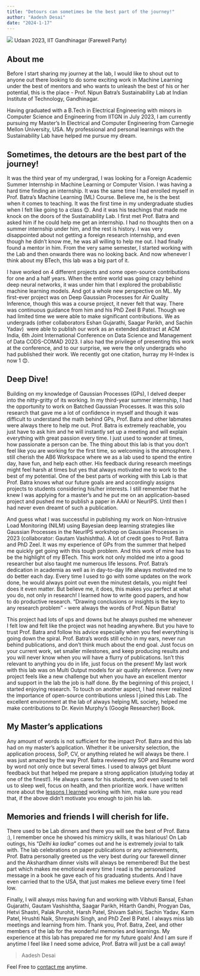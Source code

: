 ```yaml
---
title: "Detours can sometimes be the best part of the journey!"
author: "Aadesh Desai"
date: "2024-1-17"
---
```


![](../images/experiences/aadesh.jpeg)
Udaan 2023, IIT Gandhinagar (Farewell Party)

## About me
Before I start sharing my journey at the lab, I would like to shout out to anyone out there looking to do some exciting work in Machine Learning under the best of mentors and who wants to unleash the best of his or her potential, this is the place - Prof. Nipun Batra’s Sustainability Lab at Indian Institute of Technology, Gandhinagar.  

Having graduated with a B.Tech in Electrical Engineering with minors in Computer Science and Engineering from IITGN in July 2023, I am currently pursuing my Master’s In Electrical and Computer Engineering from Carnegie Mellon University, USA. My professional and personal learnings with the Sustainability Lab have helped me pursue my dream.

## Sometimes, the detours are the best part of the journey!

It was the third year of my undergrad, I was looking for a Foreign Academic Summer Internship in Machine Learning or Computer Vision. I was having a hard time finding an internship. It was the same time I had enrolled myself in Prof. Batra’s Machine Learning (ML) Course. Believe me, he is the best when it comes to teaching. It was the first time in my undergraduate studies when I felt like going to a class 😊. And it was his teachings that made me knock on the doors of the Sustainability Lab. I first met Prof. Batra and asked him if he could help me get an internship. I had no thoughts then on a summer internship under him, and the rest is history. I was very disappointed about not getting a foreign research internship, and even though he didn't know me, he was all willing to help me out. I had finally found a mentor in him. From the very same semester, I started working with the Lab and then onwards there was no looking back. And now whenever I think about my BTech, this lab was a big part of it. 

I have worked on 4 different projects and some open-source contributions for one and a half years. When the entire world was going crazy behind deep neural networks, it was under him that I explored the probabilistic machine learning models. And got a whole new perspective on ML. My first-ever project was on Deep Gaussian Processes for Air Quality Inference, though this was a course project, it never felt that way. There was continuous guidance from him and his PhD Zeel B Patel. Though we had limited time we were able to make significant contributions. We as undergrads (other collaborators Eshan Gujarathi, Saagar Parikh, and Sachin Yadav)  were able to publish our work as an extended abstract at ACM India, 6th Joint International Conference on Data Science and Management of Data CODS-COMAD 2023. I also had the privilege of presenting this work at the conference, and to our surprise, we were the only undergrads who had published their work. We recently got one citation, hurray my H-Index is now 1 😊.

## Deep Dive!

Building on my knowledge of Gaussian Processes (GPs), I delved deeper into the nitty-gritty of its working. In my third-year summer internship, I had the opportunity to work on Batched Gaussian Processes. It was this solo research that gave me a lot of confidence in myself and though it was difficult to understand the math behind GPs, Prof. Batra and other labmates were always there to help me out. Prof. Batra is extremely reachable, you just have to ask him and he will instantly set up a meeting and will explain everything with great passion every time. I just used to wonder at times, how passionate a person can be. The thing about this lab is that you don't feel like you are working for the first time, so welcoming is the atmosphere. I still cherish the AB6 Workspace where we as a lab used to spend the entire day, have fun, and help each other. His feedback during research meetings might feel harsh at times but yes that always motivated me to work to the best of my potential. One of the best parts of working with this Lab is that Prof. Batra knows what our future goals are and accordingly assigns projects to students considering his/her interests. I still remember that he knew I was applying for a master's and he put me on an application-based project and pushed me to publish a paper in AAAI or NeurIPS. Until then I had never even dreamt of such a publication. 

And guess what I was successful in publishing my work on Non-Intrusive Load Monitoring (NILM) using Bayesian deep learning strategies like Gaussian Processes in the NeurIPS workshop on Gaussian Processes in 2023 (collaborator: Gautam Vashishtha). A lot of credit goes to Prof. Batra and PhD Zeel. It was my experience of GPs from the summer that helped me quickly get going with this tough problem. And this work of mine has to be the highlight of my BTech. This work not only molded me into a good researcher but also taught me numerous life lessons. Prof. Batra’s dedication in academia as well as in day-to-day life always motivated me to do better each day. Every time I used to go with some updates on the work done, he would always point out even the minutest details, you might feel does it even matter. But believe me, it does, this makes you perfect at what you do, not only in research! I learned how to write good papers, and how to do productive research. “Drawing conclusions or insights is the key to any research problem” - were always the words of Prof. Nipun Batra!

This project had lots of ups and downs but he always pushed me whenever I felt low and felt like the project was not heading anywhere. But you have to trust Prof. Batra and follow his advice especially when you feel everything is going down the spiral. Prof. Batra's words still echo in my ears, never run behind publications, and don't think much about the end goal. Just focus on your current work, set smaller milestones, and keep producing results and you will never know when you will have a flurry of publications. Isn’t this relevant to anything you do in life, just focus on the present! My last work with this lab was on Multi Output models for air quality inference. Every new project feels like a new challenge but when you have an excellent mentor and support in the lab the job is half done. By the beginning of this project, I started enjoying research. To touch on another aspect, I had never realized the importance of open-source contributions unless I joined this Lab. The excellent environment at the lab of always helping ML society, helped me make contributions to Dr. Kevin Murphy's (Google Researcher) Book.

## My Master's applications
Any amount of words is not sufficient for the impact Prof. Batra and this lab had on my master’s application. Whether it be university selection, the application process, SoP, CV, or anything related he will always be there. I was just amazed by the way Prof. Batra reviewed my SOP and Resume word by word not only once but several times. I used to always get blunt feedback but that helped me prepare a strong application (studying today at one of the finest!). He always cares for his students, and even used to tell us to sleep well, focus on health, and then prioritize work. I have written more about the [lessons I learned](https://medium.com/@aadeshdesai14/lessons-for-me-as-an-undergraduate-researcher-c293c9f3eab3) working with him, make sure you read that, if the above didn’t motivate you enough to join his lab.

## Memories and friends I will cherish for life.



There used to be Lab dinners and there you will see the best of Prof. Batra :), I remember once he showed his mimicry skills, it was hilarious! On Lab outings, his “_Delhi ka ladka”_ comes out and he is extremely jovial to talk with. The lab celebrations on paper publications or any achievements, Prof. Batra personally greeted us the very best during our farewell dinner and the Akshardham dinner visits will always be remembered! But the best part which makes me emotional every time I read is the personalized message in a book he gave each of his graduating students. And I have even carried that to the USA, that just makes me believe every time I feel low. 

Finally, I will always miss having fun and working with Vibhuti Bansal, Eshan Gujarathi, Gautam Vashishtha, Saagar Parikh, Hitarth Gandhi, Progyan Das, Hetvi Shastri, Palak Purohit, Harsh Patel, Shivam Sahini, Sachin Yadav, Karm Patel, Hrushti Naik, Shreyashi Singh, and PhD Zeel B Patel. I always miss lab meetings and learning from him. Thank you, Prof. Batra, Zeel, and other members of the lab for the wonderful memories and learnings. My experience at this lab has prepared me for my future goals! And I am sure if anytime I feel like I need some advice, Prof. Batra will just be a call away!

>Aadesh Desai

Feel Free to [contact me](https://www.linkedin.com/in/aadesh-desai/) anytime.
